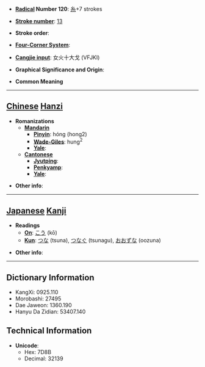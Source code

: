 * '''[[Wiktionary:Chinese radical index| Radical]] Number 120''': [[Wiktionary:Chinese radical index 糸|糸]]+7 strokes

* '''[[Wiktionary:Chinese total strokes index|Stroke number]]''': [[Wiktionary:Chinese total strokes index 13|13]]

* '''Stroke order''': 

* '''[[Wiktionary:Chinese four corner index|Four-Corner System]]''': 

* '''[[Wiktionary:Chinese Cangjie index|Cangjie input]]''': 女火十大戈 (VFJKI)

* '''Graphical Significance and Origin''': 

* '''Common Meaning'''

----

== [[Chinese]] [[Hanzi]] ==

* '''Romanizations'''
** '''[[Mandarin]]'''
*** '''[[Pinyin]]''': hóng (hong2)
*** '''[[Wade-Giles]]''': hung<sup>2</sup>
*** '''[[Yale]]''': 
** '''[[Cantonese]]'''
*** '''[[Jyutping]]''':
*** '''[[Penkyamp]]''': 
*** '''[[Yale]]''': 

* '''Other info''': 

----

== [[Japanese]] [[Kanji]] ==

* '''Readings'''
** '''[[On]]''': [[こう]] (kō)
** '''[[Kun]]''': [[つな]] (tsuna), [[つなぐ]] (tsunagu), [[おおずな]] (oozuna)

* '''Other info''':  

----

== Dictionary Information ==

* KangXi: 0925.110
* Morobashi: 27495
* Dae Jaweon: 1360.190
* Hanyu Da Zidian: 53407.140

== Technical Information ==

* '''Unicode''':
** Hex: 7D8B
** Decimal: 32139
